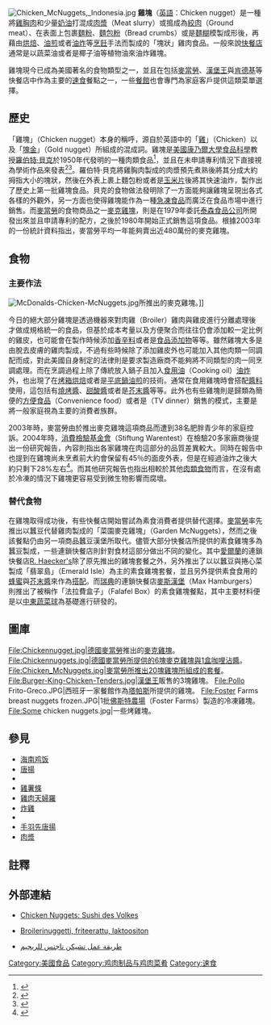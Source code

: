 {{noteTA
| 1 = zh-hans:麦克鸡;zh-hk:麥樂雞;zh-tw:麥克雞;
}}
{{Infobox Prepared Food
| name = 雞塊
| image = [[File:Fast_food_chicken.jpg|250px]]
| caption = 2塊雞塊。
| alternate_name = 
| country = [[美國|美國]]
| region = 
| creator = 
| course = [[主菜|主菜]]
| served = 熱食
| main_ingredient = [[肉漿|肉漿]]和[[麵包粉|麵包粉]]
| variations = 
| calories = 
| other = 
}}
[[File:Chicken_McNuggets,_Indonesia.jpg|thumb]]
'''雞塊'''（[[英語|英語]]：Chicken nugget）是一種將[[雞肉|雞胸肉]]和少量[[黃油|奶油]]打混成[[肉漿|肉漿]]（Meat slurry）或搗成為[[絞肉|絞肉]]（Ground meat）、在表面上包裹[[麵粉|麵粉]]、[[麵包粉|麵包粉]]（Bread crumbs）或是[[麵糊|麵糊]]模製成形後，再藉由[[烘焙|烘焙]]、[[油煎|油煎]]或者[[炸|油炸]]等[[烹飪|烹飪]]手法而製成的「塊狀」雞肉食品。一般來說[[快餐店|快餐店]]通常是以蔬菜油或者是椰子油等植物油來油炸雞塊。

雞塊現今已成為美國著名的食物類型之一，並且在包括[[麥當勞|麥當勞]]、[[漢堡王|漢堡王]]與[[肯德基|肯德基]]等快餐店中作為主要的[[速食|速食]]餐點之一，一些[[餐館|餐館]]也會專門為家庭客戶提供這類菜單選擇。

== 歷史 ==
「雞塊」（Chicken nugget）本身的稱呼，源自於英語中的「[[雞|雞]]」（Chicken）以及「[[塊金|塊金]]」（Gold nugget）所組成的混成詞。雞塊是[[美國|美國]][[康乃爾大學|康乃爾大學]][[食品科學|食品科學]]教授[[羅伯特·貝克|羅伯特·貝克]]於1950年代發明的一種肉類食品<ref>{{Cite web |url= http://cornellsun.com/node/17066 |title= The Cornell Recipe |author= |date= 2006年3月14日 |publisher= [[康乃爾大學|康乃爾大學]] |language= en |accessdate= 2012年11月24日 |quote= |deadurl= yes |archiveurl= https://web.archive.org/web/20120311230701/http://cornellsun.com/node/17066 |archivedate= 2012年3月11日 }}</ref>，並且在未申請專利情況下直接視為學術作品來發表<ref>{{Cite web |url= http://www.news.cornell.edu/stories/March06/Baker_obit.html |title= Robert C. Baker, creator of chicken nuggets and Cornell chicken barbecue sauce, dies at 84 |author= Blaine P. Friedlander Jr |date= 2006年3月16日 |publisher= [[康乃爾大學|康乃爾大學]] |language= en |accessdate= 2012年11月24日 |quote= }}</ref><ref>{{Cite web |url= http://www.nytimes.com/2006/03/16/nyregion/16baker.html?_r=0 |title= Robert C. Baker, Who Reshaped Chicken Dinner, Dies at 84 |author= Douglas Martin |date= 2006年3月16日 |publisher= 《[[紐約時報|紐約時報]]》 |language= en |accessdate= 2012年11月24日 |quote= }}</ref>。羅伯特·貝克將雞胸肉製成的肉漿預先煮熟後將其分成大約拇指大小的塊狀，然後在外表上裹上麵包粉或者是[[玉米片|玉米片]]後將其快速油炸，製作出了歷史上第一批雞塊食品。貝克的食物做法發明除了一方面能夠讓雞塊呈現出各式各樣的外觀外，另一方面也使得雞塊能作為一種[[急凍食品|急凍食品]]而廣泛在食品市場中進行銷售。而[[麥當勞|麥當勞]]的食物商品之一[[麥克雞塊|麥克雞塊]]，則是在1979年委託[[泰森食品公司|泰森食品公司]]所開發出來並且申請專利的配方，之後於1980年開始正式銷售這項食品。根據2003年的一份統計資料指出，麥當勞平均一年能夠賣出近480萬份的麥克雞塊。

== 食物 ==
=== 主要作法 ===
[[File:McDonalds-Chicken-McNuggets.jpg|thumb]]所推出的麥克雞塊。]]

今日的絕大部分雞塊是透過機器來對肉雞（Broiler）雞肉與雞皮進行分離處理後才做成規格統一的食品，但基於成本考量以及方便聚合而往往仍會添加較一定比例的雞皮，也可能會在製作時候添加[[香辛料|香辛料]]或者是[[食品添加物|食品添加物]]等等。雖然雞塊大多是由脫去皮膚的雞肉製成，不過有些時候除了添加雞皮外也可能加入其他肉類一同調配而成，對此美國自身制定的法律則是要求製造廠商不能夠將不同類型的肉一同烹調處理。而在烹調過程上除了傳統放入鍋子且加入[[食用油|食用油]]（Cooking oil）[[炸|油炸]]外，也出現了在[[烤箱|烤箱]][[烘焙|烘焙]]或者是[[平底鍋|平底鍋]][[油煎|油煎]]的技術。通常在食用雞塊時會搭配[[醬|醬料]]使用，這包括有[[燒烤醬|燒烤醬]]、[[甜酸醬|甜酸醬]]或者是[[芥末醬|芥末醬]]等等。此外也有些雞塊則是歸類為簡便的[[方便食品|方便食品]]（Convenience food）或者是{{link-en|盒装便餐|Prepackaged meal|盒裝電視便餐}}（TV dinner）銷售的模式，主要是將一般家庭視為主要的消費者族群。

2003年時，麥當勞由於推出麥克雞塊這項商品而遭到38名肥胖青少年的家庭控訴。2004年時，[[消費檢驗基金會|消費檢驗基金會]]（Stiftung Warentest）在檢驗20多家廠商後提出一份研究報告，內容則指出各家雞塊在肉這部分的品質差異較大。同時在報告中也提到在雞塊尚未烹煮前大約會保留有45％的面皮外表，但是在經過油炸之後大約只剩下28%左右<ref>{{Cite web |url= http://www.test.de/audio/1864/ |title= Geflügelnuggets |author= |date= 2004年日 |publisher= [[消費檢驗基金會|消費檢驗基金會]]（Stiftung Warentest） |language= |accessdate= 2012年11月24日 |quote= }}{{de}}</ref>。而其他研究報告也指出相較於其他[[肉類食物|肉類食物]]而言，在沒有處於冷凍的情況下雞塊更容易受到微生物影響而腐壞。

=== 替代食物 ===
在雞塊取得成功後，有些快餐店開始嘗試為素食消費者提供替代選擇。[[麥當勞|麥當勞]]率先推出以蠶豆代替雞肉製成的「菜園麥克雞塊」（Garden McNuggets），然而之後該餐點仍由另一項商品蠶豆漢堡所取代。儘管大部分快餐店所提供的素食雞塊多為蠶豆製成，一些連鎖快餐店則針對食材這部分做出不同的變化。其中[[愛爾蘭|愛爾蘭]]的連鎖快餐店[[R._Haecker's|R. Haecker's]]除了原先推出的雞塊套餐之外，另外推出了以以蠶豆與捲心菜製成「翡翠島」（Emerald Isle）為主的素食雞塊套餐，並且另外提供素食食用的[[蜂蜜|蜂蜜]]與[[芥末醬|芥末醬]]來作為[[蘸醬|搭配]]。而[[瑞典|瑞典]]的連鎖快餐店[[麥斯漢堡|麥斯漢堡]]（Max Hamburgers）則推出了被稱作「法拉費盒子」（Falafel Box）的素食雞塊餐點，其中主要材料便是以[[油炸鷹嘴豆餅|中東蔬菜球]]為基礎進行研發的。

== 圖庫 ==
<gallery>
File:Chickennugget.jpg|德國[[麥當勞|麥當勞]]推出的[[麥克雞塊|麥克雞塊]]。
File:Chickennuggets.jpg|德國麥當勞所提供的6塊麥克雞塊與1盒咖哩沾醬。
File:Chicken_McNuggets.jpg|麥當勞所推出20塊雞塊所組成的套餐。
File:Burger-King-Chicken-Tenders.jpg|[[漢堡王|漢堡王]]販售的3塊雞塊。
File:Pollo Frito-Greco.JPG|西班牙一家餐館作為[[塔帕斯|塔帕斯]]所提供的雞塊。
File:Foster Farms breast nuggets frozen.JPG|1批[[佛斯特農場|佛斯特農場]]（Foster Farms）製造的冷凍雞塊。
File:Some chicken nuggets.jpg|一些烤雞塊。
</gallery>

== 參見 ==
{{Commons category|Chicken nuggets}}
{{Portal|飲食}}

* [[海南鸡饭|海南鸡饭]]
* [[唐揚|唐揚]]
* {{link-ja|南蠻雞|チキン南蛮}}
* [[雞薯條|雞薯條]]
* [[雞肉天婦羅|雞肉天婦羅]]
* [[炸雞|炸雞]]
* {{link-en|炸雞條|Chicken fingers}}
* [[手羽先唐揚|手羽先唐揚]]
* [[肉漿|肉漿]]

== 註釋 ==
{{Reflist}}

== 外部連結 ==
* {{de}} [http://www.nzzfolio.ch/www/21b625ad-36bc-48ea-b615-1c30cd0b472d/showarticle/20503933-61c9-45c4-ba77-6baf04cbce63.aspx Chicken Nuggets: Sushi des Volkes]
* {{fi}} [https://web.archive.org/web/20150406194028/http://www.fineli.fi/food.php?foodid=7540 Broilerinuggetti, friteerattu, laktoositon]
* {{ar}} [https://web.archive.org/web/20130705030513/http://shahiya.com/ar/%D8%AA%D8%B4%D9%8A%D9%83%D9%86-%D9%86%D8%A7%D8%AC%D8%AA%D8%B3-%D9%84%D9%84%D8%B1%D9%8A%D8%AC%D9%8A%D9%85-2831/%D9%88%D8%B5%D9%81%D8%A7%D8%AA طريقة عمل تشيكن ناجتس للريجيم]

{{DEFAULTSORT:Chicken Nugget}}
[[Category:美國食品|Category:美國食品]]
[[Category:鸡肉制品与鸡肉菜肴|Category:鸡肉制品与鸡肉菜肴]]
[[Category:速食|Category:速食]]